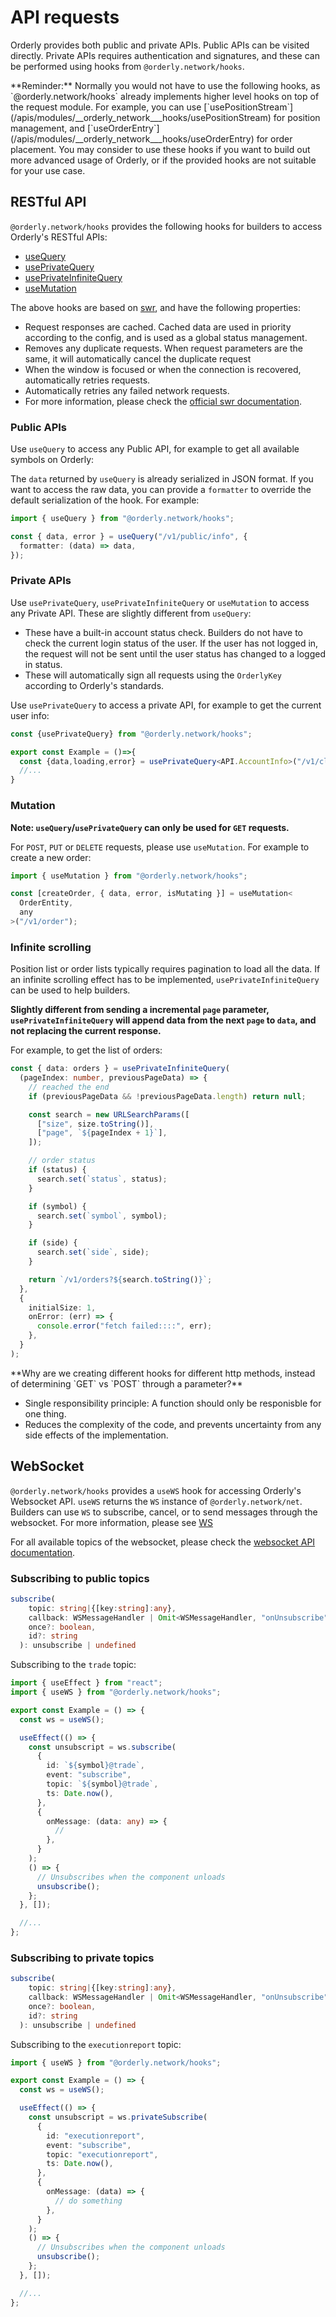 
# API requests

Orderly provides both public and private APIs. Public APIs can be visited directly. Private APIs requires authentication and signatures, and these can be performed using hooks from `@orderly.network/hooks`.

<Callout type="info">
  **Reminder:** Normally you would not have to use the following hooks, as
  `@orderly.network/hooks` already implements higher level hooks on top of the
  request module. For example, you can use
  [`usePositionStream`](/apis/modules/__orderly_network___hooks/usePositionStream)
  for position management, and
  [`useOrderEntry`](/apis/modules/__orderly_network___hooks/useOrderEntry) for
  order placement. You may consider to use these hooks if you want to build out
  more advanced usage of Orderly, or if the provided hooks are not suitable for
  your use case.
</Callout>

## RESTful API

`@orderly.network/hooks` provides the following hooks for builders to access Orderly's RESTful APIs:

- [useQuery](/apis/modules/__orderly_network___hooks/useQuery)
- [usePrivateQuery](/apis/modules/__orderly_network___hooks/usePrivateQuery)
- [usePrivateInfiniteQuery](/apis/modules/__orderly_network___hooks/usePrivateInfiniteQuery)
- [useMutation](/apis/modules/__orderly_network___hooks/useMutation)

The above hooks are based on [swr](https://swr.vercel.app/), and have the following properties:

- Request responses are cached. Cached data are used in priority according to the config, and is used as a global status management.
- Removes any duplicate requests. When request parameters are the same, it will automatically cancel the duplicate request
- When the window is focused or when the connection is recovered, automatically retries requests.
- Automatically retries any failed network requests.
- For more information, please check the [official swr documentation](https://swr.vercel.app/).

### Public APIs

Use `useQuery` to access any Public API, for example to get all available symbols on Orderly:

<CodeLive code={queryConfigRaw} />

The `data` returned by `useQuery` is already serialized in JSON format. If you want to access the raw data, you can provide a `formatter` to override the default serialization of the hook. For example:

```typescript {4}
import { useQuery } from "@orderly.network/hooks";

const { data, error } = useQuery("/v1/public/info", {
  formatter: (data) => data,
});
```

### Private APIs

Use `usePrivateQuery`, `usePrivateInfiniteQuery` or `useMutation` to access any Private API. These are slightly different from `useQuery`:

- These have a built-in account status check. Builders do not have to check the current login status of the user. If the user has not logged in, the request will not be sent until the user status has changed to a logged in status.
- These will automatically sign all requests using the `OrderlyKey` according to Orderly's standards.

Use `usePrivateQuery` to access a private API, for example to get the current user info:

```typescript
const {usePrivateQuery} from "@orderly.network/hooks";

export const Example = ()=>{
  const {data,loading,error} = usePrivateQuery<API.AccountInfo>("/v1/client/info");
  //...
}
```

<CodeLive code={clientConfigRaw} isPrivate />

### Mutation

**Note: `useQuery`/`usePrivateQuery` can only be used for `GET` requests.**

For `POST`, `PUT` or `DELETE` requests, please use `useMutation`. For example to create a new order:

```typescript
import { useMutation } from "@orderly.network/hooks";

const [createOrder, { data, error, isMutating }] = useMutation<
  OrderEntity,
  any
>("/v1/order");
```

### Infinite scrolling

Position list or order lists typically requires pagination to load all the data. If an infinite scrolling effect has to be implemented, `usePrivateInfiniteQuery` can be used to help builders.

**Slightly different from sending a incremental `page` parameter, `usePrivateInfiniteQuery` will append data from the next `page` to `data`, and not replacing the current response.**

For example, to get the list of orders:

```typescript
const { data: orders } = usePrivateInfiniteQuery(
  (pageIndex: number, previousPageData) => {
    // reached the end
    if (previousPageData && !previousPageData.length) return null;

    const search = new URLSearchParams([
      ["size", size.toString()],
      ["page", `${pageIndex + 1}`],
    ]);

    // order status
    if (status) {
      search.set(`status`, status);
    }

    if (symbol) {
      search.set(`symbol`, symbol);
    }

    if (side) {
      search.set(`side`, side);
    }

    return `/v1/orders?${search.toString()}`;
  },
  {
    initialSize: 1,
    onError: (err) => {
      console.error("fetch failed::::", err);
    },
  }
);
```

<Callout>
  **Why are we creating different hooks for different http methods, instead of
  determining `GET` vs `POST` through a parameter?**
  <ul className="list-disc">
    <li>
      Single responsibility principle: A function should only be responisble for
      one thing.
    </li>
    <li>
      Reduces the complexity of the code, and prevents uncertainty from any side
      effects of the implementation.
    </li>
  </ul>
</Callout>

## WebSocket

`@orderly.network/hooks` provides a `useWS` hook for accessing Orderly's Websocket API. `useWS` returns the `WS` instance of `@orderly.network/net`. Builders can use `WS` to subscribe, cancel, or to send messages through the websocket. For more information, please see [WS](/)

For all available topics of the websocket, please check the [websocket API documentation](/api).

### Subscribing to public topics

```typescript
subscribe(
    topic: string|{[key:string]:any},
    callback: WSMessageHandler | Omit<WSMessageHandler, "onUnsubscribe">,
    once?: boolean,
    id?: string
  ): unsubscribe | undefined

```

Subscribing to the `trade` topic:

```typescript
import { useEffect } from "react";
import { useWS } from "@orderly.network/hooks";

export const Example = () => {
  const ws = useWS();

  useEffect(() => {
    const unsubscript = ws.subscribe(
      {
        id: `${symbol}@trade`,
        event: "subscribe",
        topic: `${symbol}@trade`,
        ts: Date.now(),
      },
      {
        onMessage: (data: any) => {
          //
        },
      }
    );
    () => {
      // Unsubscribes when the component unloads
      unsubscribe();
    };
  }, []);

  //...
};
```

### Subscribing to private topics

```typescript
subscribe(
    topic: string|{[key:string]:any},
    callback: WSMessageHandler | Omit<WSMessageHandler, "onUnsubscribe">,
    once?: boolean,
    id?: string
  ): unsubscribe | undefined

```

Subscribing to the `executionreport` topic:

```typescript
import { useWS } from "@orderly.network/hooks";

export const Example = () => {
  const ws = useWS();

  useEffect(() => {
    const unsubscript = ws.privateSubscribe(
      {
        id: "executionreport",
        event: "subscribe",
        topic: "executionreport",
        ts: Date.now(),
      },
      {
        onMessage: (data) => {
          // do something
        },
      }
    );
    () => {
      // Unsubscribes when the component unloads
      unsubscribe();
    };
  }, []);

  //...
};
```
